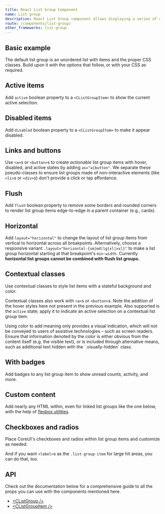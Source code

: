```yaml
---
title: React List Group Component
name: List group
description: React List Group component allows displaying a series of content. Learn how to use react list group to build complex list structure on your website.
route: /components/list-group/
other_frameworks: list-group
---
```


## Basic example

The default list group is an unordered list with items and the proper CSS classes. Build upon it with the options that follow, or with your CSS as required.

<ExampleSnippet component="ListGroupExample" componentName="React List Group" />

## Active items

Add `active` boolean property to a `<CListGroupItem>` to show the current active selection.

<ExampleSnippet component="ListGroupActiveItemsExample" componentName="React List Group" />

## Disabled items

Add `disabled` boolean property to a `<CListGroupItem>` to make it appear disabled.

<ExampleSnippet component="ListGroupDisabledItemsExample" componentName="React List Group" />

## Links and buttons

Use `<a>`s or `<button>`s to create _actionable_ list group items with hover, disabled, and active states by adding `as="a|button"`. We separate these pseudo-classes to ensure list groups made of non-interactive elements (like `<li>`s or `<div>`s) don't provide a click or tap affordance.

<ExampleSnippet component="ListGroupLinksAndButtonsExample" componentName="React List Group" />

<ExampleSnippet component="ListGroupLinksAndButtons2Example" componentName="React List Group" />

## Flush

Add `flush` boolean property to remove some borders and rounded corners to render list group items edge-to-edge in a parent container (e.g., cards).

<ExampleSnippet component="ListGroupFlushExample" componentName="React List Group" />

## Horizontal

Add `layout="horizontal"` to change the layout of list group items from vertical to horizontal across all breakpoints. Alternatively, choose a responsive variant `.layout="horizontal-{sm|md|lg|xl|xxl}"` to make a list group horizontal starting at that breakpoint's `min-width`. Currently **horizontal list groups cannot be combined with flush list groups.**

<ExampleSnippet component="ListGroupHorizontalExample" componentName="React List Group" />

## Contextual classes

Use contextual classes to style list items with a stateful background and color.

<ExampleSnippet component="ListGroupContextualClassesExample" componentName="React List Group" />

Contextual classes also work with `<a>`s or `<button>`s. Note the addition of the hover styles here not present in the previous example. Also supported is the `active` state; apply it to indicate an active selection on a contextual list group item.

<ExampleSnippet component="ListGroupContextualClasses2Example" componentName="React List Group" />

<Callout color="info" title="Conveying meaning to assistive technologies">
  Using color to add meaning only provides a visual indication, which will not be conveyed to
  users of assistive technologies – such as screen readers. Ensure that information denoted by the
  color is either obvious from the content itself (e.g. the visible text), or is included through
  alternative means, such as additional text hidden with the `.visually-hidden` class.
</Callout>

## With badges

Add badges to any list group item to show unread counts, activity, and more.

<ExampleSnippet component="ListGroupWithBadgesExample" componentName="React List Group" />

## Custom content

Add nearly any HTML within, even for linked list groups like the one below, with the help of [flexbox utilities](https://coreui.io/bootstrap/docs/utilities/flex/).

<ExampleSnippet component="ListGroupCustomContentExample" componentName="React List Group" />

## Checkboxes and radios

Place CoreUI's checkboxes and radios within list group items and customize as needed.

<ExampleSnippet component="ListGroupCheckboxesAndRadiosExample" componentName="React List Group" />

<ExampleSnippet component="ListGroupCheckboxesAndRadios2Example" componentName="React List Group" />

And if you want `<label>`s as the `.list-group-item` for large hit areas, you can do that, too.

<ExampleSnippet component="ListGroupCheckboxesAndRadios3Example" componentName="React List Group" />

## API

Check out the documentation below for a comprehensive guide to all the props you can use with the components mentioned here.

- [&lt;CListGroup /&gt;](./api/#clistgroup)
- [&lt;CListGroupItem /&gt;](./api/#clistgroupitem)

